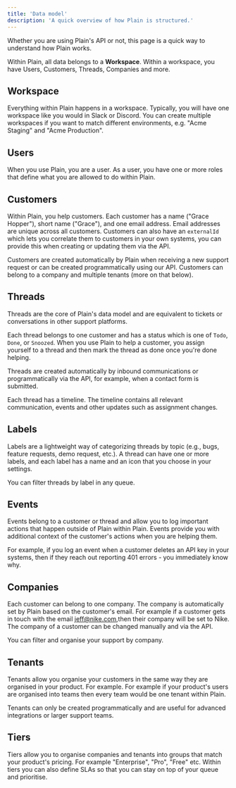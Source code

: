 ```yaml
---
title: 'Data model'
description: 'A quick overview of how Plain is structured.'
---
```


Whether you are using Plain's API or not, this page is a quick way to understand how Plain works.

Within Plain, all data belongs to a **Workspace**. Within a workspace, you have Users, Customers, Threads, Companies and more.

## Workspace

Everything within Plain happens in a workspace. Typically, you will have one workspace like you would in Slack or Discord. You can create multiple workspaces if you want to match different environments, e.g. "Acme Staging" and "Acme Production".

## Users

When you use Plain, you are a user. As a user, you have one or more roles that define what you are allowed to do within Plain.

## Customers

Within Plain, you help customers. Each customer has a name ("Grace Hopper"), short name ("Grace"), and one email address. Email addresses are unique across all customers. Customers can also have an `externalId` which lets you correlate them to customers in your own systems, you can provide this when creating or updating them via the API.

Customers are created automatically by Plain when receiving a new support request or can be created programmatically using our API. Customers can belong to a company and multiple tenants (more on that below).

## Threads

Threads are the core of Plain's data model and are equivalent to tickets or conversations in other support platforms.

Each thread belongs to one customer and has a status which is one of `Todo`, `Done`, or `Snoozed`. When you use Plain to help a customer, you assign yourself to a thread and then mark the thread as done once you're done helping.

Threads are created automatically by inbound communications or programmatically via the API, for example, when a contact form is submitted.

Each thread has a timeline. The timeline contains all relevant communication, events and other updates such as assignment changes.

## Labels

Labels are a lightweight way of categorizing threads by topic (e.g., bugs, feature requests, demo request, etc.). A thread can have one or more labels, and each label has a name and an icon that you choose in your settings.

You can filter threads by label in any queue.

## Events

Events belong to a customer or thread and allow you to log important actions that happen outside of Plain within Plain. Events provide you with additional context of the customer's actions when you are helping them.

For example, if you log an event when a customer deletes an API key in your systems, then if they reach out reporting 401 errors - you immediately know why.

## Companies

Each customer can belong to one company. The company is automatically set by Plain based on the customer's email. For example if a customer gets in touch with the email jeff@nike.com,then their company will be set to Nike. The company of a customer can be changed manually and via the API.

You can filter and organise your support by company.

## Tenants

Tenants allow you organise your customers in the same way they are organised in your product. For example. For example if your product's users are organised into teams then every team would be one tenant within Plain.

Tenants can only be created programmatically and are useful for advanced integrations or larger support teams.

## Tiers

Tiers allow you to organise companies and tenants into groups that match your product's pricing. For example "Enterprise", "Pro", "Free" etc. Within tiers you can also define SLAs so that you can stay on top of your queue and prioritise.

